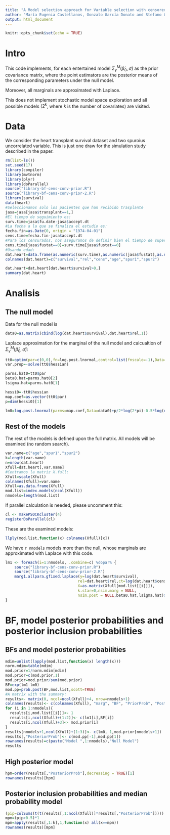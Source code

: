 ```yaml
---
title: "A Model selection approach for Variable selection with censored data (R code)"
author: "María Eugenia Castellanos, Gonzalo García Donato and Stefano Cabras"
output: html_document
---
```


```r
knitr::opts_chunk$set(echo = TRUE)
```

# Intro


This code implements, for each entertained model $\Sigma^M_\gamma(\hat\beta_0,\hat\sigma)$ as the prior covariance matrix, where the point estimators are the posterior means of the corresponding parameters under the null model. 

Moreover, all marginals are approximated with Laplace.

This does not implement stochastic model space exploration and all possible models ($2^k$, where $k$ is the number of covariates) are visited.

# Data
We consider the heart transplant survival dataset and two spuroius uncorrelated variable. This is just one draw for the simulation study described in the paper.

```r
rm(list=ls())
set.seed(17)
library(compiler)
library(mvtnorm)
library(plyr)
library(doParallel)
source("library-bf-cens-conv-prior.R")
source("library-bf-cens-conv-prior-2.R")
library(survival)
data(heart)
#Seleccionamos solo los pacientes que han recibido trasplante
jasa=jasa[jasa$transplant==1,]
#El tiempo de seguimiento es:
surv.time=jasa$fu.date-jasa$accept.dt  
#La fecha a la que se finaliza el estudio es:
fecha.fin=as.Date(0, origin = "1974-04-01")
cens.time=fecha.fin-jasa$accept.dt 
#Para los censurados, nos aseguramos de definir bien el tiempo de supervivencia
cens.time[jasa$fustat==0]=surv.time[jasa$fustat==0]
#Usando edad:
dat.heart=data.frame(as.numeric(surv.time),as.numeric(jasa$fustat),as.numeric(cens.time),jasa$age,rnorm(nrow(jasa)),rnorm(nrow(jasa)))
colnames(dat.heart)=c("survival","rel","cens","age","spur1","spur2")

dat.heart=dat.heart[dat.heart$survival>0,]
summary(dat.heart)
```

# Analisis

## The null model

Data for the null model is
```r
data0=as.matrix(cbind(log(dat.heart$survival),dat.heart$rel,1))
```

Laplace approximation for the marginal of the null model and calcualtion of $\Sigma^M_\gamma(\hat\beta_0,\hat\sigma)$:

```r
tt0=optim(par=c(0,0),fn=log.post.lnormal,control=list(fnscale=-1),Data=data0,method=optimmethod,hessian=TRUE)
var.prop=-solve(tt0$hessian)

parms.hat0=tt0$par
beta0.hat=parms.hat0[2]
lsigma.hat=parms.hat0[1]

hessi0=-tt0$hessian
map.coef=as.vector(tt0$par)
p=dim(hessi0)[1]

lm0=log.post.lnormal(parms=map.coef,Data=data0)+p/2*log(2*pi)-0.5*log(det(hessi0))
```

## Rest of the models

The rest of the models is defined upon the full matrix. All models will be examined (no random search).


```r
var.name=c("age","spur1","spur2")
k=length(var.name)
n=nrow(dat.heart)
Xfull=dat.heart[,var.name]
#Centramos la matriz X.full:
Xfull=scale(Xfull)
colnames(Xfull)=var.name
Xfull=as.data.frame(Xfull)
mod.list=index.models(ncol(Xfull))
nmodels=length(mod.list)
```

If parallel calculation is needed, please uncomment this:

```r
cl <- makePSOCKcluster(4)
registerDoParallel(cl)
```


These are the examined models:

```r
llply(mod.list,function(x) colnames(Xfull)[x])
```


We have `r nmodels` models more than the null, whose marginals are approximated with Laplace with this code.

```r
lm1 <- foreach(i=1:nmodels, .combine=c) %dopar% {
    source("library-bf-cens-conv-prior.R")
    source("library-bf-cens-conv-prior-2.R")
    marg1.allpara.gfixed.laplace(y=log(dat.heart$survival),
                                rel=dat.heart$rel,ct=log(dat.heart$cens),
                                X=as.matrix(Xfull[mod.list[[i]]]),
                                k.star=0,nsim.marg = NULL,
                                nsim.post = NULL,beta0.hat,lsigma.hat)$marg
}
```

# BF, model posterior probabilities and posterior inclusion probabilities

## BFs and model posterior probabilities

```r
mdim=unlist(lapply(mod.list,function(x) length(x)))
norm.mdim=table(mdim)
mod.prior=1/norm.mdim[mdim]
mod.prior=c(mod.prior,1)
mod.prior=mod.prior/sum(mod.prior)
BF=exp(lm1-lm0)
mod.pp=prob.post(BF,mod.list,scott=TRUE)
#A matrix with the summary:
results<- matrix(0, ncol=ncol(Xfull)+4, nrow=nmodels+1)
colnames(results)<- c(colnames(Xfull), "marg", "BF", "PriorProb", "PosteriorProb")
for (i in 1:nmodels){
  results[i,mod.list[[i]]]<- 1
  results[i,ncol(Xfull)+(1:2)]<- c(lm1[i],BF[i])
  results[i,ncol(Xfull)+3]<- mod.prior[i]
}
results[nmodels+1,ncol(Xfull)+(1:3)]<- c(lm0, 1,mod.prior[nmodels+1])
results[,"PosteriorProb"]<- c(mod.pp[-1],mod.pp[1])
rownames(results)=c(paste("Model ",1:nmodels),"Null Model")
results
```

## High posterior model

```r
hpm=order(results[,"PosteriorProb"],decreasing = TRUE)[1]
rownames(results)[hpm]
```


## Posterior inclusion probabilities and median probability model

```r
(pip=colSums(t(t(results[,1:ncol(Xfull)]*results[,"PosteriorProb"]))))
mpm=(pip>0.5)*1
mpm=apply(results[,1:k],1,function(x) all(x==mpm))
rownames(results)[mpm]
```


